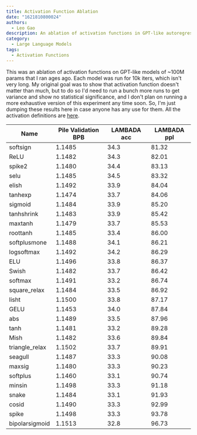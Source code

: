 ```yaml
---
title: Activation Function Ablation
date: "1621810800024"
authors:
  - Leo Gao
description: An ablation of activation functions in GPT-like autoregressive language models.
category:
  - Large Language Models
tags:
  - Activation Functions
---
```


This was an ablation of activation functions on GPT-like models of ~100M params that I ran ages ago. Each model was run for 10k iters, which isn't very long. My original goal was to show that activation function doesn't matter than much, but to do so I'd need to run a bunch more runs to get variance and show no statistical significance, and I don't plan on running a more exhaustive version of this experiment any time soon. So, I'm just dumping these results here in case anyone has any use for them. All the activation definitions are [here](https://github.com/EleutherAI/gpt-neo/blob/master/models/activations.py#L44).

| Name           | Pile Validation BPB | LAMBADA acc | LAMBADA ppl |
| -------------- | ------------------- | ----------- | ----------- |
| softsign       | 1.1485              | 34.3        | 81.32       |
| ReLU           | 1.1482              | 34.3        | 82.01       |
| spike2         | 1.1480              | 34.4        | 83.13       |
| selu           | 1.1485              | 34.5        | 83.32       |
| elish          | 1.1492              | 33.9        | 84.04       |
| tanhexp        | 1.1474              | 33.7        | 84.06       |
| sigmoid        | 1.1484              | 33.9        | 85.20       |
| tanhshrink     | 1.1483              | 33.9        | 85.42       |
| maxtanh        | 1.1479              | 33.7        | 85.53       |
| roottanh       | 1.1485              | 33.4        | 86.00       |
| softplusmone   | 1.1488              | 34.1        | 86.21       |
| logsoftmax     | 1.1492              | 34.2        | 86.29       |
| ELU            | 1.1496              | 33.8        | 86.37       |
| Swish          | 1.1482              | 33.7        | 86.42       |
| softmax        | 1.1491              | 33.2        | 86.74       |
| square_relax   | 1.1484              | 33.5        | 86.92       |
| lisht          | 1.1500              | 33.8        | 87.17       |
| GELU           | 1.1453              | 34.0        | 87.84       |
| abs            | 1.1489              | 33.5        | 87.96       |
| tanh           | 1.1481              | 33.2        | 89.28       |
| Mish           | 1.1482              | 33.6        | 89.84       |
| triangle_relax | 1.1502              | 33.7        | 89.91       |
| seagull        | 1.1487              | 33.3        | 90.08       |
| maxsig         | 1.1480              | 33.3        | 90.23       |
| softplus       | 1.1460              | 33.1        | 90.74       |
| minsin         | 1.1498              | 33.3        | 91.18       |
| snake          | 1.1484              | 33.1        | 91.93       |
| cosid          | 1.1490              | 33.3        | 92.99       |
| spike          | 1.1498              | 33.3        | 93.78       |
| bipolarsigmoid | 1.1513              | 32.8        | 96.73       |
